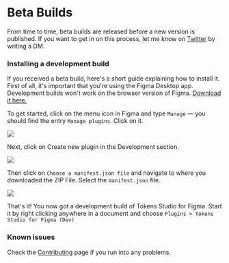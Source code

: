 # Beta Builds

From time to time, beta builds are released before a new version is published. If you want to get in on this process, let me know on [Twitter](https://twitter.com/six7) by writing a DM.

### Installing a development build

If you received a beta build, here's a short guide explaining how to install it. First of all, it's important that you're using the Figma Desktop app. Development builds won't work on the browser version of Figma. [Download it here.](https://www.figma.com/downloads/)

To get started, click on the menu icon in Figma and type `Manage` — you should find the entry `Manage plugins`. Click on it.

![](/manage-plugins.jpg)

Next, click on Create new plugin in the Development section.

![](/create-new-plugin.jpg)

Then click on `Choose a manifest.json file` and navigate to where you downloaded the ZIP File. Select the `manifest.json` file.

![](/choose-manifest.jpg)

That's it! You now got a development build of Tokens Studio for Figma. Start it by right clicking anywhere in a document and choose `Plugins > Tokens Studio for Figma (Dev)`

### Known issues

Check the [Contributing](https://docs.tokens.studio/contributing) page if you run into any problems.
